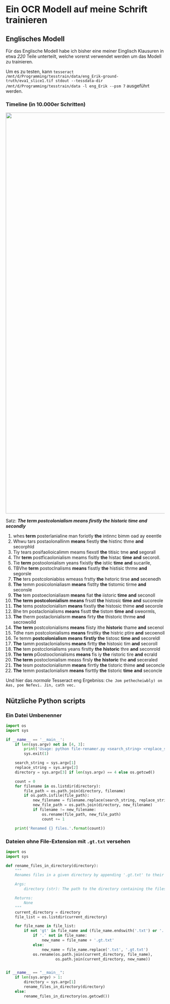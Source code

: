 # Ein OCR Modell auf meine Schrift trainieren

## Englisches Modell

Für das Englische Modell habe ich bisher eine meiner Einglisch Klausuren in etwa *220* Teile unterteilt, welche vorerst verwendet werden um das Modell zu trainieren.

Um es zu testen, kann `tesseract /mnt/d/Programming/tesstrain/data/eng_Erik-ground-truth/eva1_slice1.tif stdout --tessdata-dir /mnt/d/Programming/tesstrain/data -l eng_Erik --psm 7` ausgeführt werden.

### Timeline (in 10.000er Schritten)

![](assets/eva1_slice1.png){width="1266"}

Satz: ***The term postcolonialism means firstly the historic time and secondly***

1.  whes **term** posterlanialine man foriotly **the** intinnc bimm oad ay eeentle
2.  Whwu tars postaolonallinm **means** fiestly **the** histinc thme **and** secorphld
3.  Tiy tears posifaolioicalimm meams fiexstl **the** titisic tme **and** segorall
4.  Thr **term** postficaolonialism meams fisitly **the** histac **time** **and** secoroll.
5.  Tie **term** postoolonialism yeans fixistly **the** istiic **time** **and** sucarile,
6.  TBVhe **term** postoclnalisms **means** fisstly **the** histisic thrme **and** segorsle
7.  **The** ters postcoloniabiss wmeass frstty **the** hetoric tirse **and** secenedh
8.  **The** temm posicolonialiasm **means** fistlty **the** tistomic tirme **and** seconsle
9.  **The** tem postoeclonialiasm **means** fiat **the** iistoric **time** **and** seconoll
10. **The** **term** **postcolonialism** **means** frsstl **the** histosic **time** **and** sucoreole
11. **The** tems postoclonialism **means** fixstly **the** histosic thime **and** secorole
12. Bhe tm postaclonialisms **means** fisstt **the** tistom **time** **and** sweormls,
13. **The** therm postaclonialisrm **means** firty **the** thistoric thrme **and** secrowolld
14. **The** **term** postcolonialisms **means** fiisty ithe **historic** thame **and** secenol
15. Tdhe nsm postcolonialisms **means** firsttky **the** histric ptire **and** secoenoll
16. Te temm **postcolonialism** **means** **firstly** **the** tistosc **time** **and** secoreldl
17. **The** tamm postaclonialisms **means** firtty **the** histosic tim **and** secoroll
18. **The** tem postcclonialisms yeans firstty **the** **historic** thre **and** seconrold
19. **The** **term** pGostooclonialisms **means** fis iy **the** ristoric tire **and** ecrald
20. **The term** postoclonialism meass firsly **the** **historic** the **and** seceraled
21. **The** tesm postoclonialismm **means** firrtly **the** tistoric thime **and** seconcle
22. **The** temm postaclonialism **means** fisrttly **the** tistoric **time** **and** seconcle

Und hier das *normale* Tesseract eng Ergebniss: `Che Jom pethecheiwbly) on Aas, poe Nefevi. Jin, cath vec.`

## Nützliche Python scripts

### Ein Datei Umbenenner

``` py
import os
import sys

if __name__ == '__main__':
    if len(sys.argv) not in [4, 3]:
        print('Usage: python file-renamer.py <search_string> <replace_string> [<directory>]')
        sys.exit(1)

    search_string = sys.argv[1]
    replace_string = sys.argv[2]
    directory = sys.argv[3] if len(sys.argv) == 4 else os.getcwd()

    count = 0
    for filename in os.listdir(directory):
        file_path = os.path.join(directory, filename)
        if os.path.isfile(file_path):
            new_filename = filename.replace(search_string, replace_string)
            new_file_path = os.path.join(directory, new_filename)
            if filename != new_filename:
                os.rename(file_path, new_file_path)
                count += 1

    print('Renamed {} files.'.format(count))
```

### Dateien ohne File-Extension mit `.gt.txt` versehen

``` .py
import os
import sys

def rename_files_in_directory(directory):
    """
    Renames files in a given directory by appending '.gt.txt' to their names.

    Args:
        directory (str): The path to the directory containing the files.

    Returns:
        None
    """
    current_directory = directory
    file_list = os.listdir(current_directory)

    for file_name in file_list:
        if not 'gt' in file_name and (file_name.endswith('.txt') or '.' not in file_name):
            if '.' not in file_name:
                new_name = file_name + '.gt.txt'
            else:
                new_name = file_name.replace('.txt', '.gt.txt')
            os.rename(os.path.join(current_directory, file_name),
                      os.path.join(current_directory, new_name))


if __name__ == "__main__":
    if len(sys.argv) > 1:
        directory = sys.argv[1]
        rename_files_in_directory(directory)
    else:
        rename_files_in_directory(os.getcwd())
```